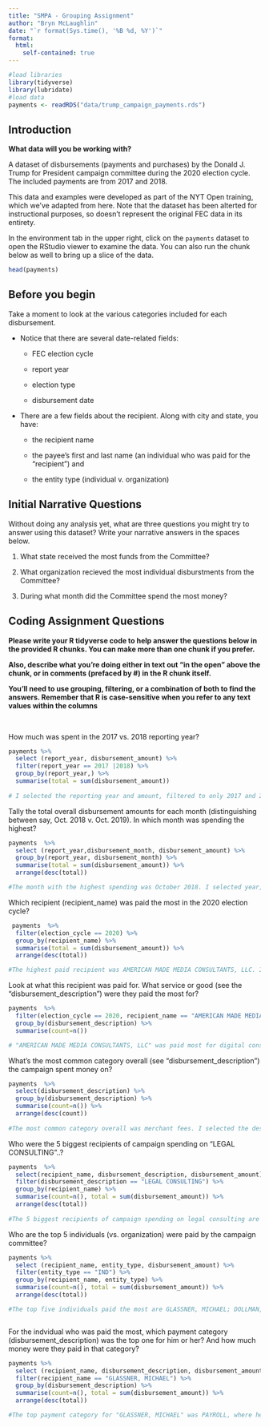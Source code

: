 ```yaml
---
title: "SMPA - Grouping Assignment"
author: "Bryn McLaughlin"
date: "`r format(Sys.time(), '%B %d, %Y')`"
format:
  html:
    self-contained: true
---
```


```r

#load libraries
library(tidyverse)
library(lubridate)
#load data
payments <- readRDS("data/trump_campaign_payments.rds")


```

## Introduction

**What data will you be working with?**

A dataset of disbursements (payments and purchases) by the Donald J. Trump for President campaign committee during the 2020 election cycle. The included payments are from 2017 and 2018.

This data and examples were developed as part of the NYT Open training, which we've adapted from here. Note that the dataset has been alterted for instructional purposes, so doesn't represent the original FEC data in its entirety.

In the environment tab in the upper right, click on the `payments` dataset to open the RStudio viewer to examine the data. You can also run the chunk below as well to bring up a slice of the data.

```r

head(payments)


```

## Before you begin

Take a moment to look at the various categories included for each disbursement.

-   Notice that there are several date-related fields:

    -   FEC election cycle

    -   report year

    -   election type

    -   disbursement date

-   There are a few fields about the recipient. Along with city and state, you have:

    -   the recipient name

    -   the payee's first and last name (an individual who was paid for the "recipient") and

    -   the entity type (individual v. organization)

## Initial Narrative Questions

Without doing any analysis yet, what are three questions you might try to answer using this dataset? Write your narrative answers in the spaces below.

1.  What state received the most funds from the Committee?

2.  What organization recieved the most individual disburstments from the Committee?

3.  During what month did the Committee spend the most money?

## Coding Assignment Questions

**Please write your R tidyverse code to help answer the questions below in the provided R chunks. You can make more than one chunk if you prefer.**

**Also, describe what you're doing either in text out "in the open" above the chunk, or in comments (prefaced by #) in the R chunk itself.**

**You'll need to use grouping, filtering, or a combination of both to find the answers. Remember that R is case-sensitive when you refer to any text values within the columns**

<br>

How much was spent in the 2017 vs. 2018 reporting year?

```r

payments %>%
  select (report_year, disbursement_amount) %>% 
  filter(report_year == 2017 |2018) %>% 
  group_by(report_year,) %>% 
  summarise(total = sum(disbursement_amount))
  
# I selected the reporting year and amount, filtered to only 2017 and 2018, grouped by report year, and made the sum of disbursements a new aggregate total.

```

Tally the total overall disbursement amounts for each month (distinguishing between say, Oct. 2018 v. Oct. 2019). In which month was spending the highest?

```r

payments  %>%
  select (report_year,disbursement_month, disbursement_amount) %>% 
  group_by(report_year, disbursement_month) %>% 
  summarise(total = sum(disbursement_amount)) %>% 
  arrange(desc(total))

#The month with the highest spending was October 2018. I selected year, month, and amount, grouped by year and month, and summed each months spending into a new aggregate variable. I then arranged in descending order.

```

Which recipient (recipient_name) was paid the most in the 2020 election cycle?

```r

 payments  %>%
  filter(election_cycle == 2020) %>% 
  group_by(recipient_name) %>% 
  summarise(total = sum(disbursement_amount)) %>% 
  arrange(desc(total))

#The highest paid recipient was AMERICAN MADE MEDIA CONSULTANTS, LLC. I filtered to only election cycle 2020, group by recipient name, summed the disbursement amount, then arranged the aggregate 'total' variable in descending order. 

```

Look at what this recipient was paid for. What service or good (see the "disbursement_description") were they paid the most for?

```r

payments  %>%
  filter(election_cycle == 2020, recipient_name == "AMERICAN MADE MEDIA CONSULTANTS, LLC") %>% 
  group_by(disbursement_description) %>% 
  summarise(count=n())

# "AMERICAN MADE MEDIA CONSULTANTS, LLC" was paid most for digital consulting services. I filtered to the year 2020 and only the recipient, then grouped by disbursement description and summarized the count in a new aggregate variable.


```

What's the most common category overall (see "disbursement_description") the campaign spent money on?

```r

payments  %>%
  select(disbursement_description) %>% 
  group_by(disbursement_description) %>% 
  summarise(count=n()) %>% 
  arrange(desc(count))
  
#The most common category overall was merchant fees. I selected the description category, grouped by entry, the summarized and arranged a new aggregate variable in descending order.

```

Who were the 5 biggest recipients of campaign spending on "LEGAL CONSULTING"..?

```r

payments  %>%
  select(recipient_name, disbursement_description, disbursement_amount) %>% 
  filter(disbursement_description == "LEGAL CONSULTING") %>% 
  group_by(recipient_name) %>% 
  summarise(count=n(), total = sum(disbursement_amount)) %>% 
  arrange(desc(total))
  
#The 5 biggest recipients of campaign spending on legal consulting are JONES DAY, LAROCCA HORNIK ROSEN GREENBERG & BLAHA LLP, KASOWITZ, BENSON, TORRESS & FRIEDMAN, THE LAW OFFICES OF ALAN S. FUTERFAS, and MCDERMOTT WILL & EMERY. I selected by recipient, disbursement description and amount, filtered by legal consulting, grouped by recipeint name, summarized count and created a new total aggregate variable for the disbursement amount, then arranged total by descending order to find the top 5 disbursements.

```


Who are the top 5 individuals (vs. organization) were paid by the campaign committee?

```r

payments %>%
  select (recipient_name, entity_type, disbursement_amount) %>% 
  filter(entity_type == "IND") %>% 
  group_by(recipient_name, entity_type) %>% 
  summarise(count=n(), total = sum(disbursement_amount)) %>% 
  arrange(desc(total))

#The top five individuals paid the most are GLASSNER, MICHAEL; DOLLMAN, SEAN; CENTINELLO, DARREN; CARR, CHRISTOPHER; and PENCE, JOHN. I selected recipeints, entity type, and disbursement amount, filtered for individuals, grouped by recipient name and entity type, summarized the count and total disbursement amount, then arranged the total in descending order.



```


For the indvidual who was paid the most, which payment category (disbursement_description) was the top one for him or her? And how much money were they paid in that category?

```r

payments %>%
  select (recipient_name, disbursement_description, disbursement_amount) %>% 
  filter(recipient_name == "GLASSNER, MICHAEL") %>% 
  group_by(disbursement_description) %>% 
  summarise(count=n(), total = sum(disbursement_amount)) %>% 
  arrange(desc(total))

#The top payment category for "GLASSNER, MICHAEL" was PAYROLL, where he was paid $499000. I selected recipient name, disbursement description and amount, then filtered for the individual. Next I grouped by description, summarized count and disbursement sum in the aggregate variable "total", then arranged by descending total.
```

